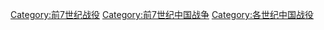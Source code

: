 [[Category:前7世纪战役|Category:前7世纪战役]]
[[Category:前7世纪中国战争|Category:前7世纪中国战争]]
[[Category:各世纪中国战役|Category:各世纪中国战役]]